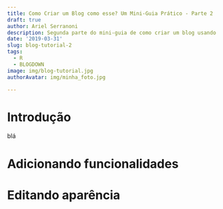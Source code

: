 ```yaml
---
title: Como Criar um Blog como esse? Um Mini-Guia Prático - Parte 2
draft: true
author: Ariel Serranoni
description: Segunda parte do mini-guia de como criar um blog usando
date: '2019-03-31'
slug: blog-tutorial-2
tags:
  - R
  - BLOGDOWN
image: img/blog-tutorial.jpg
authorAvatar: img/minha_foto.jpg

---
```


# Introdução

blá

# Adicionando funcionalidades

# Editando aparência